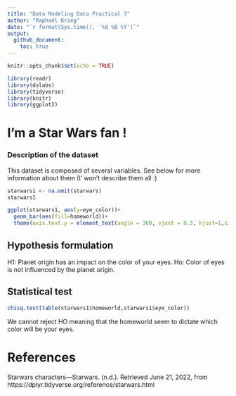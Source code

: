 ---
title: "Data Modeling Data Practical 7"
author: "Raphaël Krieg"
date: "`r format(Sys.time(), '%d %B %Y')`"
output: 
  github_document:
    toc: true
---

```{r setup, include=FALSE}
knitr::opts_chunk$set(echo = TRUE)
```

```{r, message= F , warning= F}
library(readr)
library(dslabs)
library(tidyverse)
library(knitr)
library(ggplot2)
```

# I'm a Star Wars fan !
### Description of the dataset

This dataset is composed of several variables. See below for more information about them (I' won't describe them all :)
```{r}
starwars1 <- na.omit(starwars)
starwars1
```



```{r}
ggplot(starwars1, aes(y=eye_color))+
  geom_bar(aes(fill=homeworld))+  
  theme(axis.text.y = element_text(angle = 360, vjust = 0.3, hjust=1,size=6))
```
## Hypothesis formulation 

H1: Planet origin has an impact on the color of your eyes.
Ho: Color of eyes is not influenced by the planet origin.

## Statistical test

```{r}
chisq.test(table(starwars1$homeworld,starwars1$eye_color))
```
We cannot reject HO meaning that the homeworld seem to dictate which color will be your eyes.

# References

Starwars characters—Starwars. (n.d.). Retrieved June 21, 2022, from https://dplyr.tidyverse.org/reference/starwars.html
